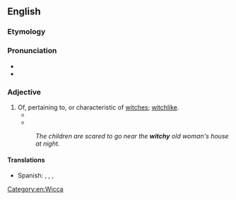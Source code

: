 ==English==

===Etymology===
{{root|en|ine-pro|*weyk-|id=separate}}
{{suffix|en|witch|y}}

===Pronunciation===
* {{IPA|en|/ˈwɪt͡ʃi/}}
* {{rhymes|en|ɪtʃi|s=2}}

===Adjective===
{{en-adj|er}}

# Of, pertaining to, or characteristic of [[witch]]es; [[witchlike]].
#* {{quote-book
|en
|year=1967
|year_published=1980
|author=Beverly Cleary
|authorlink=Beverly Cleary
|title=''{{w|Mitch and Amy}}''
|location=New York
|publisher=Dell
|isbn=9780440454113
|ol=7521904M
|page=92
|pageurl=http://archive.org/stream/mitchamy00clea#page/92/mode/2up/search/witchy
|passage=Bernadette was a small wiry girl with a lot of long '''witchy''' black hair, and on the first day of school she wore only one sock.
}}
#* {{quote-book
|en
|date=2006-08-08
|title=Packaging Girlhood: Rescuing Our Daughters from Marketers' Schemes
|first=Sharon
|last=Lamb
|coauthors=Brown, Lyn Mikel
|location=New York
|publisher=St. Martin's Press
|isbn=9780312352509
|ol=9771055M
|page=96
|pageurl=http://books.google.com/books?id=zUDWhM0SeQgC&pg=PA96&dq=witchy
|passage=''Sabrina'' and the three sisters in ''Charmed'' have a myriad of '''witchy''' powers.
}}
#: ''The children are scared to go near the '''witchy''' old woman's house at night.''

====Translations====
{{trans-top|of or relating to witchyness}}
{{trans-mid}}
* Spanish: {{t+|es|embrujado|m}}, {{t|es|brujeril}}, {{t|es|brujesco|m}}, {{t|es|brujil}}
{{trans-bottom}}

[[Category:en:Wicca]]